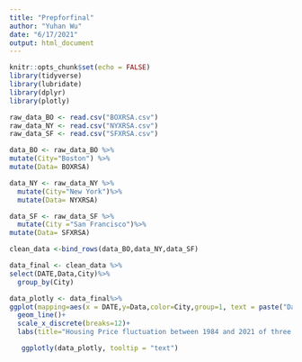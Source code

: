 ```yaml
---
title: "Prepforfinal"
author: "Yuhan Wu"
date: "6/17/2021"
output: html_document
---
```


```r
knitr::opts_chunk$set(echo = FALSE)
library(tidyverse)
library(lubridate)
library(dplyr)
library(plotly)
```

```r


raw_data_BO <- read.csv("BOXRSA.csv")
raw_data_NY <- read.csv("NYXRSA.csv")
raw_data_SF <- read.csv("SFXRSA.csv")

data_BO <- raw_data_BO %>%
mutate(City="Boston") %>%
mutate(Data= BOXRSA)

data_NY <- raw_data_NY %>%
  mutate(City="New York")%>%
  mutate(Data= NYXRSA)

data_SF <- raw_data_SF %>%
  mutate(City ="San Francisco")%>%
mutate(Data= SFXRSA)

clean_data <-bind_rows(data_BO,data_NY,data_SF)
```

```r
data_final <- clean_data %>%
select(DATE,Data,City)%>%
  group_by(City) 
```

```r
data_plotly <- data_final%>%
ggplot(mapping=aes(x = DATE,y=Data,color=City,group=1, text = paste("Date:",DATE, "\n")))+
  geom_line()+
  scale_x_discrete(breaks=12)+
  labs(title="Housing Price fluctuation between 1984 and 2021 of three Cities", subtitle = "San Francisco endured the greatest decline in year 2008",x="Time (1987-2021)",y="Case-Shiller index")

   ggplotly(data_plotly, tooltip = "text")

```




